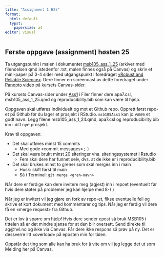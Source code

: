 ```yaml
---
title: "Assignment 1 H25"
format: 
  html: default
  typst:
    papersize: a4
editor: visual
---
```


## Første oppgave (assignment) høsten 25

Ta utgangspunkt i malen i dokumentet [msb105_ass_1_25](./msb105_ass_1_25.txt) (arkiver med filendelsen qmd istedenfor .txt, malen finnes også på Canvas) og skriv et mini-paper på 3-4 sider med utgangspunkt i foredraget [«Robust and Reliable Science»](https://msb105.netlify.app/introduction/reproducibility/rr-science_h24#/title-slide). Dere finner en screencast av dette foredraget under [Panopto video](https://hvl.instructure.com/courses/32799/external_tools/1650) på kursets Canvas-sider.

På kursets Canvas-sider under [Ass1](https://hvl.instructure.com/courses/32799/files/folder/Ass1) i Filer finner dere apa7.csl, msb105_ass_1_25.qmd og reproducibility.bib som kan være til hjelp.

Oppgaven skal utføres individuelt og mot et Github repo.
Opprett først repo-et på Github før du lager et prosjekt i RStudio. `msb105Ass1` kan jo være et godt navn. Legg filene msb105_ass_1_24.qmd, apa7.csl og reproducibility.bib inn i ditt nye prosjekt.

Krav til oppgaven:

-   Det skal utføres minst 15 commits
    -   Med gode «commit messages» ;-)
-   Det skal være brukt minst 20 siteringer vha. siteringssystemet i Rstudio
    -   Fem skal dere har funnet selv, dvs. at de ikke er i reproducibility.bib
-   Det skal brukes minst to grener som skal merges inn i main
    -   Husk: skift først til main
    -   Så i Terminal: `git merge <gren-navn>`

Når dere er ferdige kan dere invitere meg (agjest) inn i repoet (eventuelt før hvis dere støter på problemer jeg kan hjelpe med 8-) )

Når jeg er invitert vil jeg gjøre en fork av repo-et, fikse eventuelle feil og skrive et kort dokument med kommentarer og tips.
Når jeg er ferdig vil dere få en «merge request» fra Github.

Det er lov å spørre om hjelp!
Hvis dere sender epost så bruk MSB105 i tittelen så er det mindre sjanse for at den blir oversett. Send direkte til ag@hvl.no og ikke via Canvas.
Får dere ikke respons så prøv på ny.
Det er dessverre litt «overload» på eposten min for tiden.

Oppstår det ting som alle kan ha bruk for å vite om vil jeg legge det ut som Melding her på Canvas.
